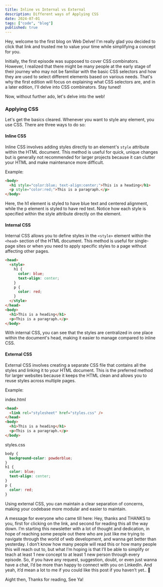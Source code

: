 ```yaml
---
title: Inline vs Internal vs External
description: Different ways of Applying CSS
date: 2024-07-01
tags: ["code", "blog"]
published: true
---
```


Hey, welcome to the first blog on Web Delve! I'm really glad you decided to click that link and trusted me to value your time while simplifying a concept for you.

Initially, the first episode was supposed to cover CSS combinators. However, I realized that there might be many people at the early stage of their journey who may not be familiar with the basic CSS selectors and how they are used to select different elements based on various needs. That's why the first edition will focus on explaining what CSS selectors are, and in a later edition, I'll delve into CSS combinators. Stay tuned!

Now, without further ado, let's delve into the web!

### Applying CSS

Let&apos;s get the basics cleared. Whenever you want to style any element, you use CSS. There are three ways to do so:

#### Inline CSS

Inline CSS involves adding styles directly to an element's `style` attribute within the HTML document. This method is useful for quick, unique changes but is generally not recommended for larger projects because it can clutter your HTML and make maintenance more difficult.

Example:

```html
<body>
  <h1 style="color:blue; text-align:center;">This is a heading</h1>
  <p style="color:red;">This is a paragraph.</p>
</body>
```

Here, the h1 element is styled to have blue text and centered alignment, while the p element is styled to have red text. Notice how each style is specified within the style attribute directly on the element.

#### Internal CSS

Internal CSS allows you to define styles in the `<style>` element within the `<head>` section of the HTML document. This method is useful for single-page sites or when you need to apply specific styles to a page without affecting other pages.

```html
<head>
  <style>
    h1 {
      color: blue;
      text-align: center;
    }
    p {
      color: red;
    }
  </style>
</head>
<body>
  <h1>This is a heading</h1>
  <p>This is a paragraph.</p>
</body>
```

With internal CSS, you can see that the styles are centralized in one place within the document's head, making it easier to manage compared to inline CSS.

#### External CSS

External CSS involves creating a separate CSS file that contains all the styles and linking it to your HTML document. This is the preferred method for larger websites because it keeps the HTML clean and allows you to reuse styles across multiple pages.

Example:

index.html

```html
<head>
  <link rel="stylesheet" href="styles.css" />
</head>
<body>
  <h1>This is a heading</h1>
  <p>This is a paragraph.</p>
</body>
```

styles.css

```css
body {
  background-color: powderblue;
}
h1 {
  color: blue;
  text-align: center;
}
p {
  color: red;
}
```

Using external CSS, you can maintain a clear separation of concerns, making your codebase more modular and easier to maintain.

<Callout type="info">
  A message for everyone who came till here:
Hey, thanks and THANKS to you, first for clicking on the link, and second for reading this all the way down. I’m starting this newsletter with a lot of thought and dedication, in hope of reaching some people out there who are just like me trying to navigate through the world of web development, and wanna get better than yesterday. I don’t know how many people will read this or how many people this will reach out to, but what I’m hoping is that I’ll be able to simplify or teach at least 1 new concept to at least 1 new person through every episode.
So, if you have any request, suggestion, doubt, or even just wanna have a chat, I’d be more than happy to connect with you on LinkedIn. And yeah, it’d mean a lot to me if you could like this post if you haven’t yet.. 🙂

Aight then,
Thanks for reading,
See Ya!

</Callout>
